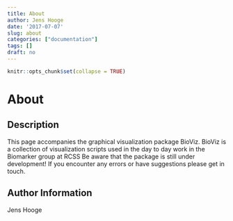 ```yaml
---
title: About
author: Jens Hooge
date: '2017-07-07'
slug: about
categories: ["documentation"]
tags: []
draft: no
---
```

  
```r
knitr::opts_chunk$set(collapse = TRUE)
```

# About

## Description
This page accompanies the graphical visualization package BioViz.
BioViz is a collection of visualization scripts used in the day to day work in the Biomarker group at RCSS Be aware that the package is still under development! If you encounter any errors or have suggestions please get in touch.

## Author Information
Jens Hooge